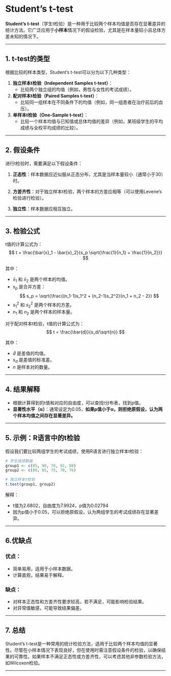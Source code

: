 # Student's t-test

**Student's t-test**（学生t检验）是一种用于比较两个样本均值是否存在显著差异的统计方法。它广泛应用于**小样本**情况下的假设检验，尤其是在样本量较小且总体方差未知的情况下。

------------------------------------------------------------------------

## **1. t-test的类型**

根据比较的样本类型，Student's t-test可以分为以下几种类型：

1.  **独立样本t检验（Independent Samples t-test）**：
    -   比较两个独立组的均值（例如，男性与女性的考试成绩）。
2.  **配对样本t检验（Paired Samples t-test）**：
    -   比较同一组样本在不同条件下的均值（例如，同一组患者在治疗前后的血压）。
3.  **单样本t检验（One-Sample t-test）**：
    -   比较一个样本均值与已知值或总体均值的差异（例如，某班级学生的平均成绩与全校平均成绩的比较）。

------------------------------------------------------------------------

## **2. 假设条件**

进行t检验时，需要满足以下假设条件：

1.  **正态性**：样本数据应近似服从正态分布，尤其是当样本量较小（通常小于30）时。

2.  **方差齐性**：对于独立样本t检验，两个样本的方差应相等（可以使用Levene's检验进行检验）。

3.  **独立性**：样本数据应相互独立。

------------------------------------------------------------------------

## **3. 检验公式**

t值的计算公式为： $$
t = \frac{\bar{x}_1 - \bar{x}_2}{s_p \sqrt{\frac{1}{n_1} + \frac{1}{n_2}}}
$$

其中：

-   $\bar{x}_1$ 和 $\bar{x}_2$ 是两个样本的均值。
-   $s_p$ 是合并方差： $$
    s_p = \sqrt{\frac{(n_1-1)s_1^2 + (n_2-1)s_2^2}{n_1 + n_2 - 2}}
    $$
-   $s_1^2$ 和 $s_2^2$ 是两个样本的方差。
-   $n_1$ 和 $n_2$ 是两个样本的样本量。

对于配对样本t检验，t值的计算公式为： $$
t = \frac{\bar{d}}{s_d/\sqrt{n}}
$$

其中：

-   $\bar{d}$ 是差值的均值。
-   $s_d$ 是差值的标准差。
-   $n$ 是样本对的数量。

------------------------------------------------------------------------

## **4. 结果解释**

-   根据计算得到的t值和对应的自由度，可以查找t分布表，找到p值。
-   **显著性水平（α）**：通常设定为0.05，**如果p值小于α，则拒绝原假设，认为两个样本均值之间存在显著差异。**

------------------------------------------------------------------------

## **5. 示例：R语言中的t检验**

假设我们要比较两组学生的考试成绩，使用R语言进行独立样本t检验：

```r
# 学生成绩数据
group1 <- c(85, 90, 78, 92, 88)
group2 <- c(80, 85, 75, 70, 76)

# 独立样本t检验
t.test(group1, group2)
```

解释：

-   t值为2.6802，自由度为7.9924，p值为0.02794
-   因为p值小于0.05，可以拒绝原假设，认为两组学生的考试成绩存在显著差异。

------------------------------------------------------------------------

## 6.优缺点

### 优点：

-   简单易用，适用于小样本数据。
-   计算直观，结果易于解释。

### 缺点：

-   对样本正态性和方差齐性要求较高，若不满足，可能影响检验结果。
-   对异常值敏感，可能导致结果偏差。

------------------------------------------------------------------------

## **7. 总结**

Student's t-test是一种常用的统计检验方法，适用于比较两个样本均值的显著性。尽管在小样本情况下表现良好，但在使用时需注意假设条件的检验，以确保结果的可靠性。如果样本不满足正态性或方差齐性，可以考虑其他非参数检验方法，如Wilcoxon检验。

------------------------------------------------------------------------
